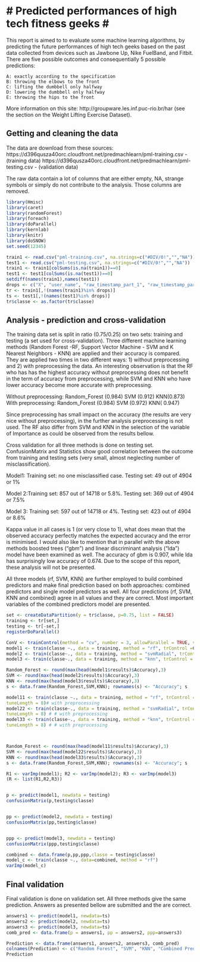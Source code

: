 # Predicted performances of high tech fitness geeks #
========================================================

This report is aimed to to evaluate some machine learning algorithms, by predicting the future performances of high tech geeks based on the past data collected from devices such as Jawbone Up, Nike FuelBand, and Fitbit. There are five possible outcomes and consequentially 5 possible predictions:

    A: exactly according to the specification
    B: throwing the elbows to the front
    C: lifting the dumbbell only halfway
    D: lowering the dumbbell only halfway
    E: throwing the hips to the front

More information on this site: http://groupware.les.inf.puc-rio.br/har (see the section on the Weight Lifting Exercise Dataset). 

## Getting and cleaning the data ##

The data are download from these sources:
https://d396qusza40orc.cloudfront.net/predmachlearn/pml-training.csv - (training data)
https://d396qusza40orc.cloudfront.net/predmachlearn/pml-testing.csv - (validation data)

The raw data contain a lot of columns that are either empty, NA, strange symbols or simply do not contribute to the analysis. Those columns are removed. 

```r
library(Hmisc)
library(caret)
library(randomForest)
library(foreach)
library(doParallel)
library(kernlab)
library(knitr)
library(doSNOW)
set.seed(12345)

train1 <- read.csv("pml-training.csv", na.strings=c("#DIV/0!","","NA"))
test1 <- read.csv("pml-testing.csv", na.strings=c("#DIV/0!","","NA"))
train1 <- train1[colSums(is.na(train1))==0]
test1 <- test1[colSums(is.na(test1))==0]
setdiff(names(train1),names(test1))
drops <- c("X", "user_name", "raw_timestamp_part_1", "raw_timestamp_part_2","cvtd_timestamp", "new_window", "num_window","roll_belt","pitch_belt", "yaw_belt","total_accel_belt")
tr <- train1[,!(names(train1)%in% drops)]
ts <- test1[,!(names(test1)%in% drops)]
tr$classe <- as.factor(tr$classe)


```            

## Analysis - prediction and cross-validation ##

The training data set is split in ratio (0.75/0.25) on two sets: training and testing (a set used for cross-validation).
Three different machine learning methods (Random Forest -RF, Support Vector Machine - SVM and K Nearest Neighbors - KNN) are applied and their accuracy is compared. They are applied two times in two different ways: 1) without preprocessing and 2) with preprocessing the data. An interesting observation is that the RF who has has the highest accuracy without preprocessing does not benefit in the term of accuracy from preprocessing, while SVM and KNN who have lower accuracy become more accurate with preprocessing.
  
Without preprocessing: Random_Forest (0.984) SVM (0.912)    KNN(0.873)                                
With preprocessing:   Random_Forest (0.984) SVM (0.972)    KNN( 0.947)
           
Since preprocessing has small impact on the accuracy (the results are very nice without preprocessing), in the further analysis preprocessing is not used. 
The RF also differ from SVM and KNN in the selection of the variable of Importance as could be observed from the results bellow.

Cross validation for all three methods is done on testing set. ConfusionMatrix and Statistics show good correlation between the outcome from training and testing sets (very small, almost neglecting number of misclassification). 

Model1: Training set: no one misclassified case. Testing set: 49 out of 4904 or 1%

Model 2:Training set: 857 out of 14718 or 5.8%. Testing set: 369 out of 4904 or 7.5%

Model 3: Training set: 597 out of 14718 or 4%. Testing set: 423 out of 4904 or 8.6%

Kappa value in all cases is 1 (or very close to 1), what does mean that the observed accuracy perfectly matches the expected accuracy and the error is minimised.
I would also like to mention that in parallel with the above methods boosted trees ("gbm") and linear discriminant analysis ("lda") model have been examined as well. The accuracy of gbm is 0.907, while lda has surprisingly low accuracy of 0.674. Due to the scope of this report, these analysis will not be presented. 

All three models (rf, SVM, KNN) are further employed to build combined predictors and make final prediction based on both approaches: combined predictors and single model predictors as well. All four predictions (rf, SVM, KNN and combined) agree in all values and they are correct.
Most important variables of the combined predictors model are presented.
```r

set <- createDataPartition(y = tr$classe, p=0.75, list = FALSE)
training <- tr[set,]
testing <- tr[-set,]
registerDoParallel()

ConV <- trainControl(method = "cv", number = 3, allowParallel = TRUE, verboseIter = TRUE)
model1 <- train(classe ~., data = training, method = "rf", trControl =ConV) # without preprocessing
model2 <- train(classe~., data = training, method = "svmRadial", trControl = ConV)# without preprocessing
model3 <- train(classe~., data = training, method = "knn", trControl = ConV) # without preprocessing

Random_Forest <- round(max(head(model1$results)$Accuracy),3)
SVM <- round(max(head(model2$results)$Accuracy),3)
KNN <- round(max(head(model3$results)$Accuracy),3)
s <- data.frame(Random_Forest,SVM,KNN); rownames(s) <- "Accuracy"; s

model11 <- train(classe ~., data = training, method = "rf", trControl =ConV, preProc = c("center", "scale"),
tuneLength = 8)# with preprocessing
model22 <- train(classe~., data = training, method = "svmRadial", trControl = ConV, preProc = c("center", "scale"),
tuneLength = 8) # # with preprocessing
model33 <- train(classe~., data = training, method = "knn", trControl = ConV,preProc = c("center", "scale"),
tuneLength = 8) # # with preprocessing



Random_Forest <- round(max(head(model11$results)$Accuracy),3)
SVM <- round(max(head(model22$results)$Accuracy),3)
KNN <- round(max(head(model33$results)$Accuracy),3)
s <- data.frame(Random_Forest,SVM,KNN); rownames(s) <- "Accuracy"; s

R1 <- varImp(model1); R2 <- varImp(model2); R3 <- varImp(model3)
(R <- list(R1,R2,R3))


p <- predict(model1, newdata = testing)
confusionMatrix(p,testing$classe)


pp <- predict(model2, newdata = testing)
confusionMatrix(pp,testing$classe)


ppp <- predict(model3, newdata = testing)
confusionMatrix(ppp,testing$classe)

combined <- data.frame(p,pp,ppp,classe = testing$classe)
model_c <- train(classe ~., data=combined, method = "rf")
varImp(model_c)

```

## Final validation ##

Final validation is done on validation set. All three methods give the same prediction. Answers as presented bellow are submitted and the are correct.

```r
 
answers1 <- predict(model1, newdata=ts)
answers2 <- predict(model2, newdata=ts)
answers3 <- predict(model3, newdata=ts)
comb_pred <- data.frame(p = answers1, pp = answers2, ppp=answers3)

Prediction <- data.frame(answers1, answers2, answers3, comb_pred)
colnames(Prediction) <- c("Random Forest", "SVM", "KNN", "Combined Predictors")
Prediction

```

